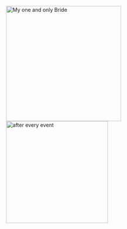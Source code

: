 
[[File:Yamashiro_kantai_collection_drawn_by_sagamiso_aaf9968121c10f0ae1a299cfb2d53f66.jpg|thumb|left|314px|My one and only Bride]][[File:My_wallet0.2.png|thumb|left|278px|after every event]]